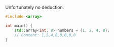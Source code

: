 Unfortunately no deduction.

```cpp
#include <array>

int main() {
	std::array<int, 8> numbers = {1, 2, 4, 8};
	// Content: 1,2,4,8,0,0,0,0
}
```